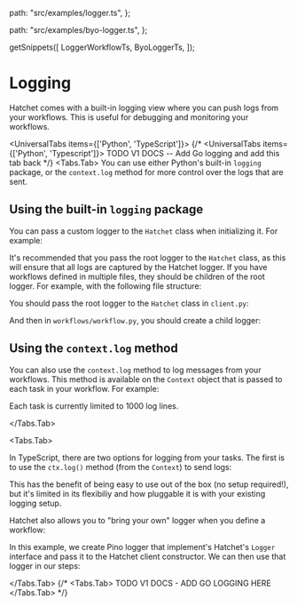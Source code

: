 

  path: "src/examples/logger.ts",
};

  path: "src/examples/byo-logger.ts",
};

  getSnippets([
    LoggerWorkflowTs,
    ByoLoggerTs,
  ]);

# Logging

Hatchet comes with a built-in logging view where you can push logs from your workflows. This is useful for debugging and monitoring your workflows.

<UniversalTabs items={['Python', 'TypeScript']}>
{/* <UniversalTabs items={['Python', 'Typescript']}> TODO V1 DOCS -- Add Go logging and add this tab back */}
  <Tabs.Tab>
You can use either Python's built-in `logging` package, or the `context.log` method for more control over the logs that are sent.

## Using the built-in `logging` package

You can pass a custom logger to the `Hatchet` class when initializing it. For example:

<Snippet src={snips.python.logger.client.rootlogger} />

It's recommended that you pass the root logger to the `Hatchet` class, as this will ensure that all logs are captured by the Hatchet logger. If you have workflows defined in multiple files, they should be children of the root logger. For example, with the following file structure:

<FileTree>
  <FileTree.File name="client.py" />
  <FileTree.File name="worker.py" />
  <FileTree.Folder name="workflows" defaultOpen>
    <FileTree.File name="workflow.py" />
  </FileTree.Folder>
</FileTree>

You should pass the root logger to the `Hatchet` class in `client.py`:

<Snippet src={snips.python.logger.client.rootlogger} />

And then in `workflows/workflow.py`, you should create a child logger:

<Snippet src={snips.python.logger.workflow.loggingworkflow} />

## Using the `context.log` method

You can also use the `context.log` method to log messages from your workflows. This method is available on the `Context` object that is passed to each task in your workflow. For example:

<Snippet src={snips.python.logger.workflow.contextlogger} />

Each task is currently limited to 1000 log lines.

</Tabs.Tab>

<Tabs.Tab>

In TypeScript, there are two options for logging from your tasks. The first is to use the `ctx.log()` method (from the `Context`) to send logs:

<GithubSnippet src={LoggerWorkflowTs} target="Logger" />

This has the benefit of being easy to use out of the box (no setup required!), but it's limited in its flexibiliy and how pluggable it is with your existing logging setup.

Hatchet also allows you to "bring your own" logger when you define a workflow:

<GithubSnippet src={ByoLoggerTs} target="Create Pino logger" />

In this example, we create Pino logger that implement's Hatchet's `Logger` interface and pass it to the Hatchet client constructor. We can then use that logger in our steps:

<GithubSnippet src={ByoLoggerTs} target="Use the logger" />

</Tabs.Tab>
{/* <Tabs.Tab>
TODO V1 DOCS - ADD GO LOGGING HERE
</Tabs.Tab> */}

</UniversalTabs>
